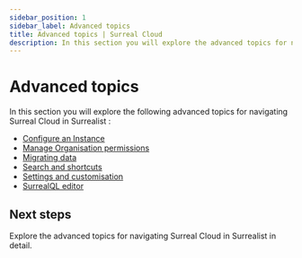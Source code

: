 ```yaml
---
sidebar_position: 1
sidebar_label: Advanced topics
title: Advanced topics | Surreal Cloud
description: In this section you will explore the advanced topics for navigating Surreal Cloud in Surrealist.
---
```


# Advanced topics

In this section you will explore the following advanced topics for navigating Surreal Cloud in Surrealist :

- [Configure an Instance](/docs/cloud/advanced-topics/configure-an-instance)
- [Manage Organisation permissions](/docs/cloud/advanced-topics/manage-organisation-permissions)
- [Migrating data](/docs/cloud/advanced-topics/migrating-data)
- [Search and shortcuts](/docs/cloud/advanced-topics/search-and-shortcuts)
- [Settings and customisation](/docs/cloud/advanced-topics/settings-and-customisation)
- [SurrealQL editor](/docs/cloud/advanced-topics/surrealql-editors)


## Next steps 

Explore the advanced topics for navigating Surreal Cloud in Surrealist in detail. 
